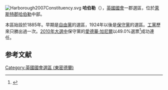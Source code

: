 [[File:Harborough2007Constituency.svg|right]]
'''哈伯勒'''（{{lang-en|Harborough}}），[[英國|英國]][[英國國會|國會]]一郡選區，位於[[萊斯特郡|萊斯特郡]][[哈伯勒|哈伯勒]]中部。

本區始設於1885年。早期是[[英國自由黨|自由黨]]的選區，1924年以後是[[保守黨_(英國)|保守黨]]的選區。[[工黨_(英國)|工黨]]歷來只勝出過一次。[[2010年英國大選|2010年大選中]]保守黨的[[愛德華·加尼爾|愛德華·加尼爾]]以49.0%選票<ref name="">{{cite news
|publisher=[[英國廣播公司|英國廣播公司]]
|date=2010年5月7日
|title=Election 2010/Constituency/Harborough
|url=http://news.bbc.co.uk/1/shared/election2010/results/constituency/c01.stm
|accessdate=2010年9月30日
|archive-date=2017年9月4日
|archive-url=https://web.archive.org/web/20170904183225/http://news.bbc.co.uk/1/shared/election2010/results/constituency/c01.stm
|dead-url=no
}}</ref>成功連任。

==参考文献==
<div class="references-small">
<references></references>
</div>

{{DEFAULTSORT:Harborough (UK Parliament constituency)}}
[[Category:英國國會選區_(東密德蘭)|Category:英國國會選區 (東密德蘭)]]